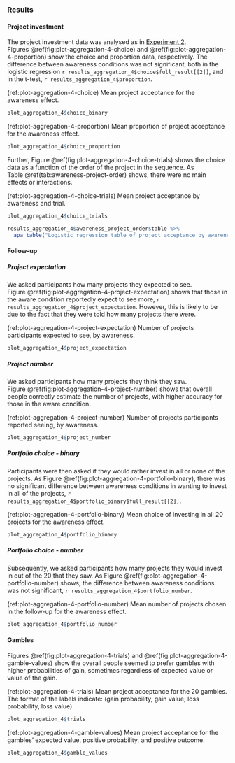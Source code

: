 ### Results

#### Project investment

The project investment data was analysed as in
[Experiment 2](#results-aggregation-2). 
Figures \@ref(fig:plot-aggregation-4-choice)
and \@ref(fig:plot-aggregation-4-proportion) show the choice and proportion
data, respectively. The difference between
awareness conditions was not significant, both in the logistic regression
`r results_aggregation_4$choice$full_result[[2]]`, and in the t-test,
`r results_aggregation_4$proportion`.

(ref:plot-aggregation-4-choice) Mean project acceptance for the awareness effect.

```r
plot_aggregation_4$choice_binary
```

(ref:plot-aggregation-4-proportion) Mean proportion of project acceptance for the awareness effect.

```r
plot_aggregation_4$choice_proportion
```

Further, Figure \@ref(fig:plot-aggregation-4-choice-trials) shows the choice
data as a function of the order of the project in the sequence. As
Table \@ref(tab:awareness-project-order) shows, there were no main effects or
interactions.

(ref:plot-aggregation-4-choice-trials) Mean project acceptance by awareness and trial.

```r
plot_aggregation_4$choice_trials
```

```r
results_aggregation_4$awareness_project_order$table %>%
  apa_table("Logistic regression table of project acceptance by awareness and trial.")
```

#### Follow-up

##### Project expectation

We asked participants how many projects they expected to see. 
Figure \@ref(fig:plot-aggregation-4-project-expectation) shows that those in
the aware condition reportedly expect to see more,
`r results_aggregation_4$project_expectation`. However, this is likely to be due to
the fact that they were told how many projects there were.

(ref:plot-aggregation-4-project-expectation) Number of projects participants expected to see, by awareness.

```r
plot_aggregation_4$project_expectation
```

##### Project number

We asked participants how many projects they think they saw.
Figure \@ref(fig:plot-aggregation-4-project-number) shows that overall people
correctly estimate the number of projects, with higher accuracy for those in the
aware condition.

(ref:plot-aggregation-4-project-number) Number of projects participants reported seeing, by awareness.

```r
plot_aggregation_4$project_number
```

##### Portfolio choice - binary

Participants were then asked if they would rather invest in all or none of the
projects. As Figure \@ref(fig:plot-aggregation-4-portfolio-binary), there was no
significant difference between awareness conditions in wanting to invest
in all of the projects,
`r results_aggregation_4$portfolio_binary$full_result[[2]]`.

(ref:plot-aggregation-4-portfolio-binary) Mean choice of investing in all 20 projects for the awareness effect. 
```r
plot_aggregation_4$portfolio_binary
```

##### Portfolio choice - number

Subsequently, we asked participants how many projects they would invest in out
of the 20 that they saw. As
Figure \@ref(fig:plot-aggregation-4-portfolio-number) shows, the difference
between awareness conditions was not significant,
`r results_aggregation_4$portfolio_number`.

(ref:plot-aggregation-4-portfolio-number) Mean number of projects chosen in the follow-up for the awareness effect.

```r
plot_aggregation_4$portfolio_number
```

#### Gambles

Figures \@ref(fig:plot-aggregation-4-trials)
and \@ref(fig:plot-aggregation-4-gamble-values) show the
overall people seemed to prefer gambles with higher probabilities of gain,
sometimes regardless of expected value or value of the gain.

(ref:plot-aggregation-4-trials) Mean project acceptance for the 20 gambles. The format of the labels indicate: (gain probability, gain value; loss probability, loss value).

```r
plot_aggregation_4$trials
```

(ref:plot-aggregation-4-gamble-values) Mean project acceptance for the gambles' expected value, positive probability, and positive outcome.

```r
plot_aggregation_4$gamble_values
```
